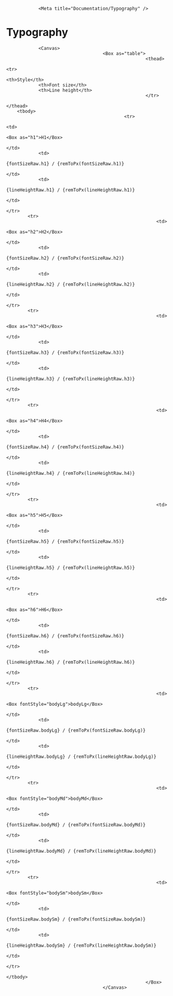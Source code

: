 
                <Meta title="Documentation/Typography" />

# Typography

                <Canvas>
                                        <Box as="table">
                                                        <thead>
                                                                        <tr>
                                                                                        <th>Style</th>
                <th>Font size</th>
                <th>Line height</th>
                                                        </tr>
                                                                        </thead>
        <tbody>
                                                <tr>
                                                                                        <td>
                                                                                                        <Box as="h1">H1</Box>
                                                                                                        </td>
                <td>
                                                                        {fontSizeRaw.h1} / {remToPx(fontSizeRaw.h1)}
                                                                                                        </td>
                <td>
                                                                        {lineHeightRaw.h1} / {remToPx(lineHeightRaw.h1)}
                                                                                                        </td>
                                                                                        </tr>
            <tr>
                                                            <td>
                                                                                                        <Box as="h2">H2</Box>
                                                                                                        </td>
                <td>
                                                                        {fontSizeRaw.h2} / {remToPx(fontSizeRaw.h2)}
                                                                                                        </td>
                <td>
                                                                        {lineHeightRaw.h2} / {remToPx(lineHeightRaw.h2)}
                                                                                                        </td>
                                                                                        </tr>
            <tr>
                                                            <td>
                                                                                                        <Box as="h3">H3</Box>
                                                                                                        </td>
                <td>
                                                                        {fontSizeRaw.h3} / {remToPx(fontSizeRaw.h3)}
                                                                                                        </td>
                <td>
                                                                        {lineHeightRaw.h3} / {remToPx(lineHeightRaw.h3)}
                                                                                                        </td>
                                                                                        </tr>
            <tr>
                                                            <td>
                                                                                                        <Box as="h4">H4</Box>
                                                                                                        </td>
                <td>
                                                                        {fontSizeRaw.h4} / {remToPx(fontSizeRaw.h4)}
                                                                                                        </td>
                <td>
                                                                        {lineHeightRaw.h4} / {remToPx(lineHeightRaw.h4)}
                                                                                                        </td>
                                                                                        </tr>
            <tr>
                                                            <td>
                                                                                                        <Box as="h5">H5</Box>
                                                                                                        </td>
                <td>
                                                                        {fontSizeRaw.h5} / {remToPx(fontSizeRaw.h5)}
                                                                                                        </td>
                <td>
                                                                        {lineHeightRaw.h5} / {remToPx(lineHeightRaw.h5)}
                                                                                                        </td>
                                                                                        </tr>
            <tr>
                                                            <td>
                                                                                                        <Box as="h6">H6</Box>
                                                                                                        </td>
                <td>
                                                                        {fontSizeRaw.h6} / {remToPx(fontSizeRaw.h6)}
                                                                                                        </td>
                <td>
                                                                        {lineHeightRaw.h6} / {remToPx(lineHeightRaw.h6)}
                                                                                                        </td>
                                                                                        </tr>
            <tr>
                                                            <td>
                                                                                                        <Box fontStyle="bodyLg">bodyLg</Box>
                                                                                                        </td>
                <td>
                                                                        {fontSizeRaw.bodyLg} / {remToPx(fontSizeRaw.bodyLg)}
                                                                                                        </td>
                <td>
                                                                        {lineHeightRaw.bodyLg} / {remToPx(lineHeightRaw.bodyLg)}
                                                                                                        </td>
                                                                                        </tr>
            <tr>
                                                            <td>
                                                                                                        <Box fontStyle="bodyMd">bodyMd</Box>
                                                                                                        </td>
                <td>
                                                                        {fontSizeRaw.bodyMd} / {remToPx(fontSizeRaw.bodyMd)}
                                                                                                        </td>
                <td>
                                                                        {lineHeightRaw.bodyMd} / {remToPx(lineHeightRaw.bodyMd)}
                                                                                                        </td>
                                                                                        </tr>
            <tr>
                                                            <td>
                                                                                                        <Box fontStyle="bodySm">bodySm</Box>
                                                                                                        </td>
                <td>
                                                                        {fontSizeRaw.bodySm} / {remToPx(fontSizeRaw.bodySm)}
                                                                                                        </td>
                <td>
                                                                        {lineHeightRaw.bodySm} / {remToPx(lineHeightRaw.bodySm)}
                                                                                                        </td>
                                                                                        </tr>
                                                                        </tbody>
                                                        </Box>
                                        </Canvas>
